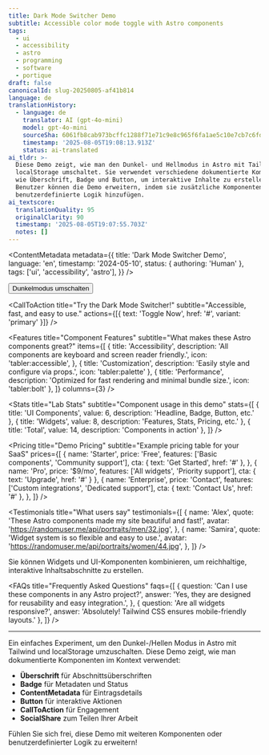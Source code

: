 ```yaml
---
title: Dark Mode Switcher Demo
subtitle: Accessible color mode toggle with Astro components
tags:
  - ui
  - accessibility
  - astro
  - programming
  - software
  - portique
draft: false
canonicalId: slug-20250805-af41b814
language: de
translationHistory:
  - language: de
    translator: AI (gpt-4o-mini)
    model: gpt-4o-mini
    sourceSha: 6061fb8cab973bcffc1288f71e71c9e8c965f6fa1ae5c10e7cb7c6fd842bce91
    timestamp: '2025-08-05T19:08:13.913Z'
    status: ai-translated
ai_tldr: >-
  Diese Demo zeigt, wie man den Dunkel- und Hellmodus in Astro mit Tailwind und
  localStorage umschaltet. Sie verwendet verschiedene dokumentierte Komponenten
  wie Überschrift, Badge und Button, um interaktive Inhalte zu erstellen.
  Benutzer können die Demo erweitern, indem sie zusätzliche Komponenten oder
  benutzerdefinierte Logik hinzufügen.
ai_textscore:
  translationQuality: 95
  originalClarity: 90
  timestamp: '2025-08-05T19:07:55.703Z'
  notes: []
---
```



<Headline title="Dark Mode Switcher" subtitle="Accessible color mode toggle" tagline="Experiment Lab Demo" />

<ContentMetadata
  metadata={{
    title: 'Dark Mode Switcher Demo',
    language: 'en',
    timestamp: '2024-05-10',
    status: { authoring: 'Human' },
    tags: ['ui', 'accessibility', 'astro'],
  }}
/>

<div style={{ display: 'flex', gap: '1rem', margin: '1.5rem 0' }}>
  <Badge variant="ai" text="AI" />
  <Badge variant="human" text="Human" />
  <Badge variant="tag" text="UI" />
  <Badge variant="language" text="EN" />
  <Badge variant="timestamp" text="2024-05-10" />
</div>

<Button variant="primary" size="md" type="button" data-aw-toggle-color-scheme>
  Dunkelmodus umschalten
</Button>

<CallToAction
  title="Try the Dark Mode Switcher!"
  subtitle="Accessible, fast, and easy to use."
  actions={[{ text: 'Toggle Now', href: '#', variant: 'primary' }]}
/>

<SocialShare text="Check out this Dark Mode Switcher experiment!" url={url} />

<Features
  title="Component Features"
  subtitle="What makes these Astro components great?"
  items={[
    {
      title: 'Accessibility',
      description: 'All components are keyboard and screen reader friendly.',
      icon: 'tabler:accessible',
    },
    { title: 'Customization', description: 'Easily style and configure via props.', icon: 'tabler:palette' },
    { title: 'Performance', description: 'Optimized for fast rendering and minimal bundle size.', icon: 'tabler:bolt' },
  ]}
  columns={3}
/>

<Stats
  title="Lab Stats"
  subtitle="Component usage in this demo"
  stats={[
    { title: 'UI Components', value: 6, description: 'Headline, Badge, Button, etc.' },
    { title: 'Widgets', value: 8, description: 'Features, Stats, Pricing, etc.' },
    { title: 'Total', value: 14, description: 'Components in action' },
  ]}
/>

<Pricing
  title="Demo Pricing"
  subtitle="Example pricing table for your SaaS"
  prices={[
    {
      name: 'Starter',
      price: 'Free',
      features: ['Basic components', 'Community support'],
      cta: { text: 'Get Started', href: '#' },
    },
    { name: 'Pro', price: '$9/mo', features: ['All widgets', 'Priority support'], cta: { text: 'Upgrade', href: '#' } },
    {
      name: 'Enterprise',
      price: 'Contact',
      features: ['Custom integrations', 'Dedicated support'],
      cta: { text: 'Contact Us', href: '#' },
    },
  ]}
/>

<Testimonials
  title="What users say"
  testimonials={[
    {
      name: 'Alex',
      quote: 'These Astro components made my site beautiful and fast!',
      avatar: 'https://randomuser.me/api/portraits/men/32.jpg',
    },
    {
      name: 'Samira',
      quote: 'Widget system is so flexible and easy to use.',
      avatar: 'https://randomuser.me/api/portraits/women/44.jpg',
    },
  ]}
/>

<Note variant="info">Sie können Widgets und UI-Komponenten kombinieren, um reichhaltige, interaktive Inhaltsabschnitte zu erstellen.</Note>

<MediaPlayer src="/sounds/glueck-am-ende.mp3" title="Demo Sound" />

<FAQs
  title="Frequently Asked Questions"
  faqs={[
    {
      question: 'Can I use these components in any Astro project?',
      answer: 'Yes, they are designed for reusability and easy integration.',
    },
    { question: 'Are all widgets responsive?', answer: 'Absolutely! Tailwind CSS ensures mobile-friendly layouts.' },
  ]}
/>

---

Ein einfaches Experiment, um den Dunkel-/Hellen Modus in Astro mit Tailwind und localStorage umzuschalten. Diese Demo zeigt, wie man dokumentierte Komponenten im Kontext verwendet:

- **Überschrift** für Abschnittsüberschriften
- **Badge** für Metadaten und Status
- **ContentMetadata** für Eintragsdetails
- **Button** für interaktive Aktionen
- **CallToAction** für Engagement
- **SocialShare** zum Teilen Ihrer Arbeit

Fühlen Sie sich frei, diese Demo mit weiteren Komponenten oder benutzerdefinierter Logik zu erweitern!
